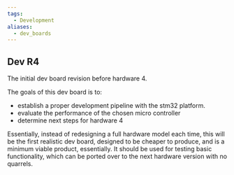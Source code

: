 ```yaml
---
tags:
  - Development
aliases:
  - dev_boards
---
```

## Dev R4

The initial dev board revision before hardware 4.

The goals of this dev board is to:
- establish a proper development pipeline with the stm32 platform.
- evaluate the performance of the chosen micro controller
- determine next steps for hardware 4

Essentially, instead of redesigning a full hardware model each time, this will be the first realistic dev board, designed to be cheaper to produce, and is a minimum viable product, essentially. It should be used for testing basic functionality, which can be ported over to the next hardware version with no quarrels.

